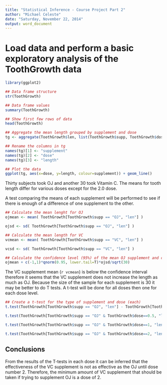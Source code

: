 ```yaml
---
title: "Statistical Inference - Course Project Part 2"
author: "Michael Celeste"
date: "Saturday, November 22, 2014"
output: word_document
---
```


# Load data and perform a basic exploratory analysis of the ToothGrowth data
```r

library(ggplot2)

## Data frame structure
str(ToothGrowth)

## Data frame values
summary(ToothGrowth)

## Show first few rows of data
head(ToothGrowth)

## Aggregate the mean length grouped by supplement and dose
tg <- aggregate(ToothGrowth$len, list(ToothGrowth$supp, ToothGrowth$dose), mean)

## Rename the columns in tg
names(tg)[1] <- "supplement"
names(tg)[2] <- "dose"
names(tg)[3] <- "length"

## Plot the data
ggplot(tg, aes(x=dose, y=length, colour=supplement)) + geom_line()

```

Thirty subjects took OJ and another 30 took Vitamin C. The means for tooth length differ for various doses except for the 2.0 dose. 

A test comparing the means of each supplement will be performed to see if there is enough of a difference of one supplement to the other.

```r

## Calculate the mean lenght for OJ
ojmean <- mean( ToothGrowth[ToothGrowth$supp == "OJ", "len"] )

ojsd <- sd( ToothGrowth[ToothGrowth$supp == "OJ", "len"] )

## Calculate the mean length for VC
vcmean <- mean( ToothGrowth[ToothGrowth$supp == "VC", "len"] )

vcsd <- sd( ToothGrowth[ToothGrowth$supp == "VC", "len"] )

## Calculate the confidence level (95%) of the mean OJ supplement and compare it to the mean of VC supplement
ojmean + c(-1,1)*qnorm(0.95, lower.tail=T)*ojsd/sqrt(30)

```

The VC supplement mean (`r vcmean `) is below the confidence interval therefore it seems that the VC supplement does not increase the length as much as OJ. Because the size of the sample for each supplement is 30 it may be better to do T tests. A t-test will be done for all doses then one for each dose level.

```r

## Create a t-test for the type of supplement and dose (each) 
t.test(ToothGrowth[ToothGrowth$supp == "OJ", "len"] - ToothGrowth[ToothGrowth$supp == "VC", "len"])

t.test(ToothGrowth[ToothGrowth$supp == "OJ" & ToothGrowth$dose==0.5, "len"] - ToothGrowth[ToothGrowth$supp == "VC" & ToothGrowth$dose==0.5, "len"])

t.test(ToothGrowth[ToothGrowth$supp == "OJ" & ToothGrowth$dose==1, "len"] - ToothGrowth[ToothGrowth$supp == "VC" & ToothGrowth$dose==1, "len"])

t.test(ToothGrowth[ToothGrowth$supp == "OJ" & ToothGrowth$dose==2, "len"] - ToothGrowth[ToothGrowth$supp == "VC" & ToothGrowth$dose==2, "len"])

```

## Conclusions

From the results of the T-tests in each dose it can be inferred that the effectiveness of the VC supplement is not as effective as the OJ until dose number 2. Therefore, the minimum amount of VC supplement that should be taken if trying to supplement OJ is a dose of 2. 